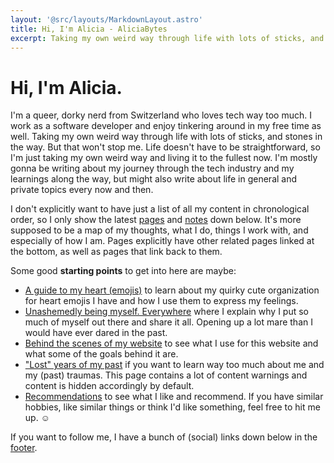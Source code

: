 ```yaml
---
layout: '@src/layouts/MarkdownLayout.astro'
title: Hi, I'm Alicia - AliciaBytes
excerpt: Taking my own weird way through life with lots of sticks, and stones in the way.
---
```



# Hi, I'm Alicia.

I'm a queer, dorky nerd from Switzerland who loves tech way too much. I work as a software developer and enjoy tinkering around in my free time as well. Taking my own weird way through life with lots of sticks, and stones in the way. But that won't stop me. Life doesn't have to be straightforward, so I'm just taking my own weird way and living it to the fullest now. I'm mostly gonna be writing about my journey through the tech industry and my learnings along the way, but might also write about life in general and private topics every now and then.

I don't explicitly want to have just a list of all my content in chronological order, so I only show the latest [pages](/pages) and [notes](/notes) down below. It's more supposed to be a map of my thoughts, what I do, things I work with, and especially of how I am. Pages explicitly have other related pages linked at the bottom, as well as pages that link back to them.

Some good **starting points** to get into here are maybe:

- [A guide to my heart (emojis)](/a-guide-to-alicias-heart-emojis/) to learn about my quirky cute organization for heart emojis I have and how I use them to express my feelings.
- [Unashemedly being myself. Everywhere](/unashamedly-being-myself-everywhere/) where I explain why I put so much of myself out there and share it all. Opening up a lot mare than I would have ever dared in the past.
- [Behind the scenes of my website](/behind-the-scenes-of-my-website/) to see what I use for this website and what some of the goals behind it are.
- ["Lost" years of my past](/lost-years-of-my-past/) if you want to learn way too much about me and my (past) traumas. This page contains a lot of content warnings and content is hidden accordingly by default.
- [Recommendations](/recommendations/) to see what I like and recommend. If you have similar hobbies, like similar things or think I'd like something, feel free to hit me up. ☺️

If you want to follow me, I have a bunch of (social) links down below in the [footer](#footer).

<CollectionList collection="pages" limit={5} />

<CollectionList collection="notes" limit={5} />

<CollectionList collection="monthly_notes" limit={5} />
